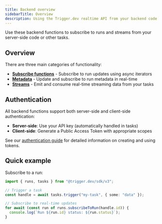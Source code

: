 ```yaml
---
title: Backend overview
sidebarTitle: Overview
description: Using the Trigger.dev realtime API from your backend code
---
```



Use these backend functions to subscribe to runs and streams from your server-side code or other tasks.

## Overview

There are three main categories of functionality:

- **[Subscribe functions](/realtime/backend/subscribe)** - Subscribe to run updates using async iterators
- **[Metadata](/realtime/backend/subscribe#subscribe-to-metadata-updates-from-your-tasks)** - Update and subscribe to run metadata in real-time
- **[Streams](/realtime/backend/streams)** - Emit and consume real-time streaming data from your tasks

## Authentication

All backend functions support both server-side and client-side authentication:

- **Server-side**: Use your API key (automatically handled in tasks)
- **Client-side**: Generate a Public Access Token with appropriate scopes

See our [authentication guide](/realtime/auth) for detailed information on creating and using tokens.

## Quick example

Subscribe to a run:

```ts
import { runs, tasks } from "@trigger.dev/sdk/v3";

// Trigger a task
const handle = await tasks.trigger("my-task", { some: "data" });

// Subscribe to real-time updates
for await (const run of runs.subscribeToRun(handle.id)) {
  console.log(`Run ${run.id} status: ${run.status}`);
}
```

